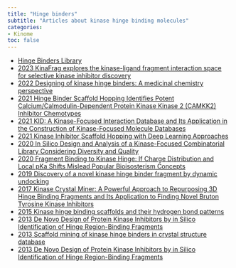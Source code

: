 ```yaml
---
title: "Hinge binders"
subtitle: "Articles about kinase hinge binding molecules"
categories:
- Kinome
toc: false
---
```


* [Hinge Binders Library](https://enamine.net/compound-libraries/targeted-libraries/kinase-library/hinge-binders-library){target="_blank"}
* [2023 KinaFrag explores the kinase-ligand fragment interaction space for selective kinase inhibitor discovery](https://doi.org/10.1101/2021.03.28.436965){target="_blank"}
* [2022 Designing of kinase hinge binders: A medicinal chemistry perspective](https://doi.org/10.1111/cbdd.14024){target="_blank"}
* [2021 Hinge Binder Scaffold Hopping Identifies Potent Calcium/Calmodulin-Dependent Protein Kinase Kinase 2 (CAMKK2) Inhibitor Chemotypes](https://doi.org/10.1021/acs.jmedchem.0c02274){target="_blank"}
* [2021 KID: A Kinase-Focused Interaction Database and Its Application in the Construction of Kinase-Focused Molecule Databases](https://doi.org/10.1021/acs.jcim.2c00908){target="_blank"}
* [2021 Kinase Inhibitor Scaffold Hopping with Deep Learning Approaches](https://doi.org/10.1021/acs.jcim.1c00608){target="_blank"}
* [2020 In Silico Design and Analysis of a Kinase-Focused Combinatorial Library Considering Diversity and Quality](https://doi.org/10.1021/acs.jcim.9b00841){target="_blank"}
* [2020 Fragment Binding to Kinase Hinge: If Charge Distribution and Local pKa Shifts Mislead Popular Bioisosterism Concepts](https://doi.org/10.1002/anie.202011295){target="_blank"}
* [2019 Discovery of a novel kinase hinge binder fragment by dynamic undocking](https://doi.org/10.1039/C9MD00519F){target="_blank"}
* [2017 Kinase Crystal Miner: A Powerful Approach to Repurposing 3D Hinge Binding Fragments and Its Application to Finding Novel Bruton Tyrosine Kinase Inhibitors](https://doi.org/10.1021/acs.jcim.7b00213){target="_blank"}
* [2015 Kinase hinge binding scaffolds and their hydrogen bond patterns](https://doi.org/10.1016/j.bmc.2015.08.006){target="_blank"}
* [2013 De Novo Design of Protein Kinase Inhibitors by in Silico Identification of Hinge Region-Binding Fragments](https://doi.org/10.1021/cb300729y){target="_blank"}
* [2013 Scaffold mining of kinase hinge binders in crystal structure database](https://doi.org/10.1007/s10822-013-9700-4){target="_blank"}
* [2013 De Novo Design of Protein Kinase Inhibitors by in Silico Identification of Hinge Region-Binding Fragments](https://doi.org/10.1021/cb300729y){target="_blank"}







